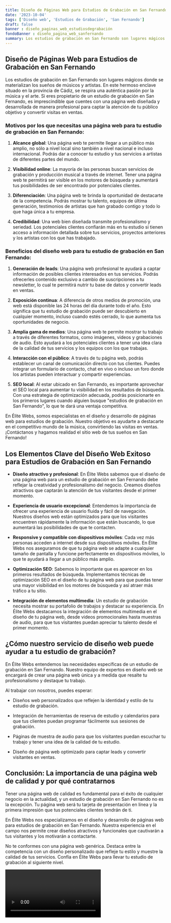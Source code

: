 ```yaml
---
title: Diseño de Páginas Web para Estudios de Grabación en San Fernando
date: '2023-10-04'
tags: ['Diseño web', 'Estudios de Grabación', 'San Fernando']
draft: false
banner : diseño_paginas_web_estudiosdegrabación
fondoBanner : diseño_pagina_web_sanfernando
summary: Los estudios de grabación en San Fernando son lugares mágicos donde se materializan los sueños de músicos y artistas. En este hermoso enclave situado en la provincia de Cádiz, se respira una auténtica pasión por la música y el arte. Si eres propietario de un estudio de grabación en San Fernando, es imprescindible que cuentes con una página web diseñada y desarrollada de manera profesional para captar la atención de tu público objetivo y convertir visitas en ventas.
---
```


## Diseño de Páginas Web para Estudios de Grabación en San Fernando

Los estudios de grabación en San Fernando son lugares mágicos donde se materializan los sueños de músicos y artistas. En este hermoso enclave situado en la provincia de Cádiz, se respira una auténtica pasión por la música y el arte. Si eres propietario de un estudio de grabación en San Fernando, es imprescindible que cuentes con una página web diseñada y desarrollada de manera profesional para captar la atención de tu público objetivo y convertir visitas en ventas.

### Motivos por los que necesitas una página web para tu estudio de grabación en San Fernando:

1. **Alcance global**: Una página web te permite llegar a un público más amplio, no sólo a nivel local sino también a nivel nacional e incluso internacional. Podrás dar a conocer tu estudio y tus servicios a artistas de diferentes partes del mundo.

2. **Visibilidad online**: La mayoría de las personas buscan servicios de grabación y producción musical a través de internet. Tener una página web te permitirá ser visible en los motores de búsqueda y aumentará tus posibilidades de ser encontrado por potenciales clientes.

3. **Diferenciación**: Una página web te brinda la oportunidad de destacarte de la competencia. Podrás mostrar tu talento, equipos de última generación, testimonios de artistas que han grabado contigo y todo lo que haga única a tu empresa.

4. **Credibilidad**: Una web bien diseñada transmite profesionalismo y seriedad. Los potenciales clientes confiarán más en tu estudio si tienen acceso a información detallada sobre tus servicios, proyectos anteriores y los artistas con los que has trabajado.

### Beneficios del diseño web para tu estudio de grabación en San Fernando:

1. **Generación de leads**: Una página web profesional te ayudará a captar información de posibles clientes interesados en tus servicios. Podrás ofrecerles contenido exclusivo a cambio de suscripciones a tu newsletter, lo cual te permitirá nutrir tu base de datos y convertir leads en ventas.

2. **Exposición continua**: A diferencia de otros medios de promoción, una web está disponible las 24 horas del día durante todo el año. Esto significa que tu estudio de grabación puede ser descubierto en cualquier momento, incluso cuando estés cerrado, lo que aumenta tus oportunidades de negocio.

3. **Amplia gama de medios**: Una página web te permite mostrar tu trabajo a través de diferentes formatos, como imágenes, videos y grabaciones de audio. Esto ayudará a los potenciales clientes a tener una idea clara de la calidad de tus servicios y los equipos con los que trabajas.

4. **Interacción con el público**: A través de tu página web, podrás establecer un canal de comunicación directo con tus clientes. Puedes integrar un formulario de contacto, chat en vivo o incluso un foro donde los artistas pueden interactuar y compartir experiencias.

5. **SEO local**: Al estar ubicado en San Fernando, es importante aprovechar el SEO local para aumentar tu visibilidad en los resultados de búsqueda. Con una estrategia de optimización adecuada, podrás posicionarte en los primeros lugares cuando alguien busque "estudios de grabación en San Fernando", lo que te dará una ventaja competitiva.

En Élite Webs, somos especialistas en el diseño y desarrollo de páginas web para estudios de grabación. Nuestro objetivo es ayudarte a destacarte en el competitivo mundo de la música, convirtiendo las visitas en ventas. ¡Contáctanos y hagamos realidad el sitio web de tus sueños en San Fernando!

<GifSeo />

<Cta />

## Los Elementos Clave del Diseño Web Exitoso para Estudios de Grabación en San Fernando

- **Diseño atractivo y profesional**: En Élite Webs sabemos que el diseño de una página web para un estudio de grabación en San Fernando debe reflejar la creatividad y profesionalismo del negocio. Creamos diseños atractivos que captarán la atención de tus visitantes desde el primer momento.

- **Experiencia de usuario excepcional**: Entendemos la importancia de ofrecer una experiencia de usuario fluida y fácil de navegación. Nuestros diseños web están optimizados para que los visitantes encuentren rápidamente la información que están buscando, lo que aumentará las posibilidades de que te contacten.

- **Responsive y compatible con dispositivos móviles**: Cada vez más personas acceden a internet desde sus dispositivos móviles. En Élite Webs nos aseguramos de que tu página web se adapte a cualquier tamaño de pantalla y funcione perfectamente en dispositivos móviles, lo que te ayudará a llegar a un público más amplio.

- **Optimización SEO**: Sabemos lo importante que es aparecer en los primeros resultados de búsqueda. Implementamos técnicas de optimización SEO en el diseño de tu página web para que puedas tener una mayor visibilidad en los motores de búsqueda y así atraer más tráfico a tu sitio.

- **Integración de elementos multimedia**: Un estudio de grabación necesita mostrar su portafolio de trabajos y destacar su experiencia. En Élite Webs destacamos la integración de elementos multimedia en el diseño de tu página web, desde videos promocionales hasta muestras de audio, para que tus visitantes puedan apreciar tu talento desde el primer momento.

## ¿Cómo nuestro servicio de diseño web puede ayudar a tu estudio de grabación?

En Élite Webs entendemos las necesidades específicas de un estudio de grabación en San Fernando. Nuestro equipo de expertos en diseño web se encargará de crear una página web única y a medida que resalte tu profesionalismo y destaque tu trabajo.

Al trabajar con nosotros, puedes esperar:

- Diseños web personalizados que reflejen la identidad y estilo de tu estudio de grabación.

- Integración de herramientas de reserva de estudio y calendarios para que tus clientes puedan programar fácilmente sus sesiones de grabación.

- Páginas de muestra de audio para que los visitantes puedan escuchar tu trabajo y tener una idea de la calidad de tu estudio.

- Diseño de página web optimizado para captar leads y convertir visitantes en ventas. 

## Conclusión: La importancia de una página web de calidad y por qué contratarnos

Tener una página web de calidad es fundamental para el éxito de cualquier negocio en la actualidad, y un estudio de grabación en San Fernando no es la excepción. Tu página web será tu tarjeta de presentación en línea y la primera impresión que tus potenciales clientes tendrán de ti.

En Élite Webs nos especializamos en el diseño y desarrollo de páginas web para estudios de grabación en San Fernando. Nuestra experiencia en el campo nos permite crear diseños atractivos y funcionales que cautivarán a tus visitantes y los motivarán a contactarte.

No te conformes con una página web genérica. Destaca entre la competencia con un diseño personalizado que refleje tu estilo y muestre la calidad de tus servicios. Confía en Élite Webs para llevar tu estudio de grabación al siguiente nivel.

<Video />

<CtaBot job='Estudios de Grabación' city='San Fernando'/>

<Gmaps query='San Fernando+españa+maps' />